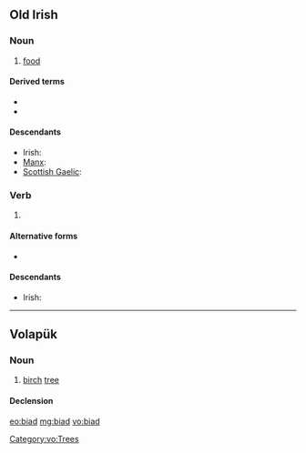 ==Old Irish==

===Noun===
{{head|sga|noun|g=n|g2=m}}

# [[food]]

====Derived terms====
* {{l|sga|bíadamail}}
* {{l|sga|bíadmar}}

====Descendants====
* Irish: {{l|ga|bia}}
* [[Manx]]: {{l|gv|bee}}
* [[Scottish Gaelic]]: {{l|gd|biadh}}

===Verb===
{{head|sga|verb form|head=·biad}}

# {{conjugation of|attá|at·tá|3|s|cond|lang=sga}}

====Alternative forms====
* {{l|sga|bíad|·bíad}}

====Descendants====
* Irish: {{l|ga|bheadh}}

----

==Volapük==

===Noun===
{{vo-noun}}

# [[birch]] [[tree]]

====Declension====
{{vo-decl-noun}}

[[Category:vo:Trees]]

[[eo:biad]]
[[mg:biad]]
[[vo:biad]]